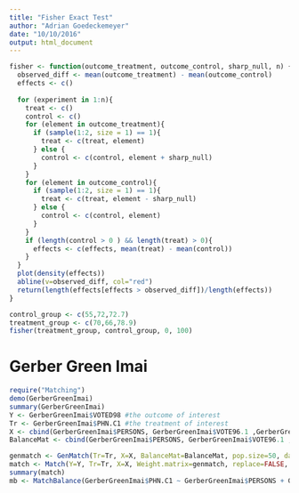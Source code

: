 ```yaml
---
title: "Fisher Exact Test"
author: "Adrian Goedeckemeyer"
date: "10/10/2016"
output: html_document
---
```


```r

fisher <- function(outcome_treatment, outcome_control, sharp_null, n) {
  observed_diff <- mean(outcome_treatment) - mean(outcome_control)
  effects <- c()
  
  for (experiment in 1:n){
    treat <- c()
    control <- c()
    for (element in outcome_treatment){
      if (sample(1:2, size = 1) == 1){
        treat <- c(treat, element)
      } else {
        control <- c(control, element + sharp_null)
      }
    }
    for (element in outcome_control){
      if (sample(1:2, size = 1) == 1){
        treat <- c(treat, element - sharp_null)
      } else {
        control <- c(control, element)
      }
    }
    if (length(control > 0 ) && length(treat) > 0){
      effects <- c(effects, mean(treat) - mean(control))
    }
  }
  plot(density(effects))
  abline(v=observed_diff, col="red")
  return(length(effects[effects > observed_diff])/length(effects))
}

```

```r
control_group <- c(55,72,72.7)
treatment_group <- c(70,66,78.9)
fisher(treatment_group, control_group, 0, 100)
```

# Gerber Green Imai

```r
require("Matching")
demo(GerberGreenImai)
summary(GerberGreenImai)
Y <- GerberGreenImai$VOTED98 #the outcome of interest
Tr <- GerberGreenImai$PHN.C1 #the treatment of interest
X <- cbind(GerberGreenImai$PERSONS, GerberGreenImai$VOTE96.1 ,GerberGreenImai$NEW ,GerberGreenImai$MAJORPTY ,GerberGreenImai$AGE ,GerberGreenImai$WARD)
BalanceMat <- cbind(GerberGreenImai$PERSONS, GerberGreenImai$VOTE96.1 ,GerberGreenImai$NEW ,GerberGreenImai$MAJORPTY ,GerberGreenImai$AGE ,GerberGreenImai$WARD)

genmatch <- GenMatch(Tr=Tr, X=X, BalanceMat=BalanceMat, pop.size=50, data.type.int=FALSE, print=0, replace=FALSE)
match <- Match(Y=Y, Tr=Tr, X=X, Weight.matrix=genmatch, replace=FALSE, caliper = c(10,10,10,10,0.1,10))
summary(match)
mb <- MatchBalance(GerberGreenImai$PHN.C1 ~ GerberGreenImai$PERSONS + GerberGreenImai$VOTE96.1 + GerberGreenImai$NEW + GerberGreenImai$MAJORPTY + GerberGreenImai$AGE + GerberGreenImai$WARD + GerberGreenImai$AGE2, match.out=match, nboots=500)
```

